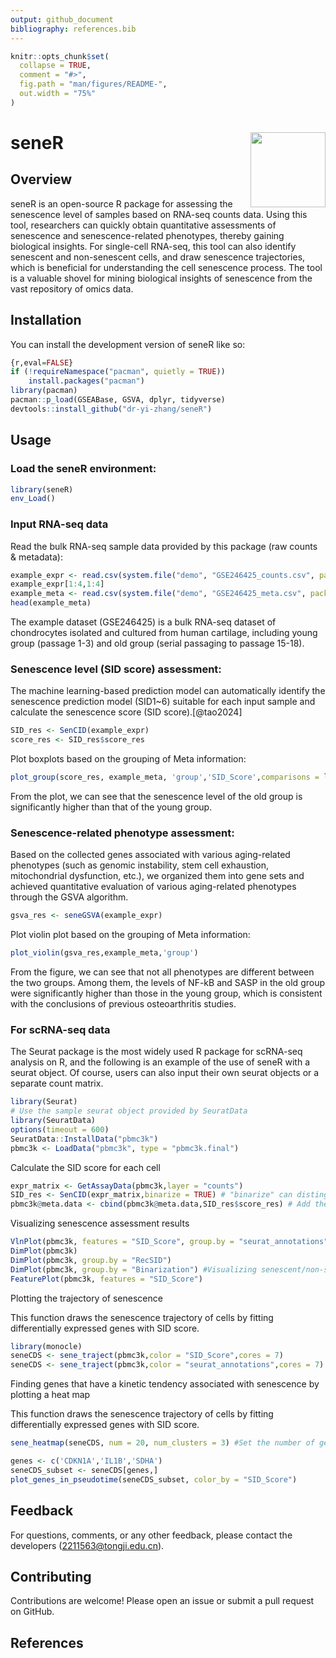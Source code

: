 ```yaml
---
output: github_document
bibliography: references.bib
---
```


<!-- README.md is generated from README.Rmd. Please edit that file -->

```r
knitr::opts_chunk$set(
  collapse = TRUE,
  comment = "#>",
  fig.path = "man/figures/README-",
  out.width = "75%"
)
```

# seneR <img src="man/figures/seneWeb_logo.png" align="right" width="120"/>

<!-- badges: start -->

<!-- badges: end -->

## Overview

seneR is an open-source R package for assessing the senescence level of samples based on RNA-seq counts data. Using this tool, researchers can quickly obtain quantitative assessments of senescence and senescence-related phenotypes, thereby gaining biological insights. For single-cell RNA-seq, this tool can also identify senescent and non-senescent cells, and draw senescence trajectories, which is beneficial for understanding the cell senescence process. The tool is a valuable shovel for mining biological insights of senescence from the vast repository of omics data.

## Installation

You can install the development version of seneR like so:

``` r
{r,eval=FALSE}
if (!requireNamespace("pacman", quietly = TRUE))
    install.packages("pacman")
library(pacman)
pacman::p_load(GSEABase, GSVA, dplyr, tidyverse)
devtools::install_github("dr-yi-zhang/seneR")
```

## Usage

### Load the seneR environment:

```r
library(seneR)
env_Load() 
```

### Input RNA-seq data

Read the bulk RNA-seq sample data provided by this package (raw counts & metadata):

```r
example_expr <- read.csv(system.file("demo", "GSE246425_counts.csv", package = "seneR"),row.names = 1)
example_expr[1:4,1:4]
example_meta <- read.csv(system.file("demo", "GSE246425_meta.csv", package = "seneR"),row.names = 1)
head(example_meta)
```

The example dataset (GSE246425) is a bulk RNA-seq dataset of chondrocytes isolated and cultured from human cartilage, including young group (passage 1-3) and old group (serial passaging to passage 15-18).

### Senescence level (SID score) assessment: 

The machine learning-based prediction model can automatically identify the senescence prediction model (SID1\~6) suitable for each input sample and calculate the senescence score (SID score).[@tao2024]

```r
SID_res <- SenCID(example_expr)
score_res <- SID_res$score_res
```

Plot boxplots based on the grouping of Meta information:

```r
plot_group(score_res, example_meta, 'group','SID_Score',comparisons = list(c('Old','Young')))
```

From the plot, we can see that the senescence level of the old group is significantly higher than that of the young group.

### Senescence-related phenotype assessment:

Based on the collected genes associated with various aging-related phenotypes (such as genomic instability, stem cell exhaustion, mitochondrial dysfunction, etc.), we organized them into gene sets and achieved quantitative evaluation of various aging-related phenotypes through the GSVA algorithm.

```r
gsva_res <- seneGSVA(example_expr)
```

Plot violin plot based on the grouping of Meta information:

```r
plot_violin(gsva_res,example_meta,'group')
```

From the figure, we can see that not all phenotypes are different between the two groups. Among them, the levels of NF-kB and SASP in the old group were significantly higher than those in the young group, which is consistent with the conclusions of previous osteoarthritis studies.

### For scRNA-seq data

The Seurat package is the most widely used R package for scRNA-seq analysis on R, and the following is an example of the use of seneR with a seurat object. Of course, users can also input their own seurat objects or a separate count matrix.

```r
library(Seurat)
# Use the sample seurat object provided by SeuratData
library(SeuratData)
options(timeout = 600)
SeuratData::InstallData("pbmc3k")
pbmc3k <- LoadData("pbmc3k", type = "pbmc3k.final")
```

Calculate the SID score for each cell

```r
expr_matrix <- GetAssayData(pbmc3k,layer = "counts")
SID_res <- SenCID(expr_matrix,binarize = TRUE) # "binarize" can distinguish cell senescent/non-senescent by binary classification
pbmc3k@meta.data <- cbind(pbmc3k@meta.data,SID_res$score_res) # Add the evaluation results to the metadata
```

Visualizing senescence assessment results

```r
VlnPlot(pbmc3k, features = "SID_Score", group.by = "seurat_annotations")
DimPlot(pbmc3k)
DimPlot(pbmc3k, group.by = "RecSID")
DimPlot(pbmc3k, group.by = "Binarization") #Visualizing senescent/non-senescent cells. 1 for senescent and 0 for non-senescent.
FeaturePlot(pbmc3k, features = "SID_Score")
```

Plotting the trajectory of senescence

This function draws the senescence trajectory of cells by fitting differentially expressed genes with SID score.

```r
library(monocle)
seneCDS <- sene_traject(pbmc3k,color = "SID_Score",cores = 7)
seneCDS <- sene_traject(pbmc3k,color = "seurat_annotations",cores = 7) #Gain insights by observing annotated cell subpopulations on trajectories
```

Finding genes that have a kinetic tendency associated with senescence by plotting a heat map

This function draws the senescence trajectory of cells by fitting differentially expressed genes with SID score.

```r
sene_heatmap(seneCDS, num = 20, num_clusters = 3) #Set the number of genes to be displayed and the number of clustered expression patterns

```

```r
genes <- c('CDKN1A','IL1B','SDHA')
seneCDS_subset <- seneCDS[genes,]
plot_genes_in_pseudotime(seneCDS_subset, color_by = "SID_Score")
```

## Feedback

For questions, comments, or any other feedback, please contact the developers ([2211563\@tongji.edu.cn](mailto:2211563@tongji.edu.cn){.email}).

## Contributing

Contributions are welcome! Please open an issue or submit a pull request on GitHub.

## References

